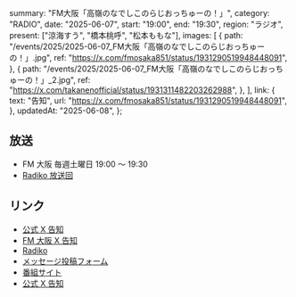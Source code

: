   summary: "FM大阪「高嶺のなでしこのらじおっちゅーの！」",
  category: "RADIO",
  date: "2025-06-07",
  start: "19:00",
  end: "19:30",
  region: "ラジオ",
  present: ["涼海すう", "橋本桃呼", "松本ももな"],
  images: [
    {
      path: "/events/2025/2025-06-07_FM大阪「高嶺のなでしこのらじおっちゅーの！」.jpg",
      ref: "https://x.com/fmosaka851/status/1931290519948448091",
    },
    {
      path: "/events/2025/2025-06-07_FM大阪「高嶺のなでしこのらじおっちゅーの！」_2.jpg",
      ref: "https://x.com/takanenofficial/status/1931311482203262988",
    },
  ],
  link: {
    text: "告知",
    url: "https://x.com/fmosaka851/status/1931290519948448091",
  },
  updatedAt: "2025-06-08",
};

## 放送

- FM 大阪 毎週土曜日 19:00 〜 19:30
- [Radiko 放送回](https://radiko.jp/share?sid=FMO&t=20250607190000)

## リンク

- [公式 X 告知](https://x.com/takanenofficial/status/1931311482203262988)
- [FM 大阪 X 告知](https://x.com/fmosaka851/status/1931290519948448091)
- [Radiko](https://radiko.jp/share?sid=FMO&t=20250607190000)
- [メッセージ投稿フォーム](https://fmosaka.futureartist.net/enquete/354047)
- [番組サイト](https://www.fmosaka.net/_ct/17722199)
- [公式 X 告知](https://x.com/takanenofficial/status/1836979149044600863)
